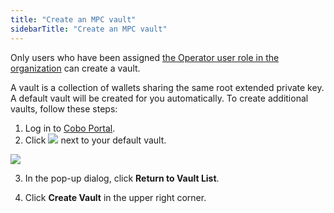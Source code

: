 ```yaml
---
title: "Create an MPC vault"
sidebarTitle: "Create an MPC vault"
---
```

<Note>Only users who have been assigned [the Operator user role in the organization](/en/portal/organization/roles-and-permissions) can create a vault.</Note>

A vault is a collection of wallets sharing the same root extended private key. A default vault will be created for you automatically. To create additional vaults, follow these steps:

1. Log in to [Cobo Portal](https://portal.cobo.com/login).
2. Click <img src="/en/images/mpc-wallet/switch.svg" className="icon"></img> next to your default vault.
<img src="/en/images/mpc-wallet/vault.png" className="screenshot_full_screen"/>

3. In the pop-up dialog, click **Return to Vault List**.

4. Click **Create Vault** in the upper right corner.
